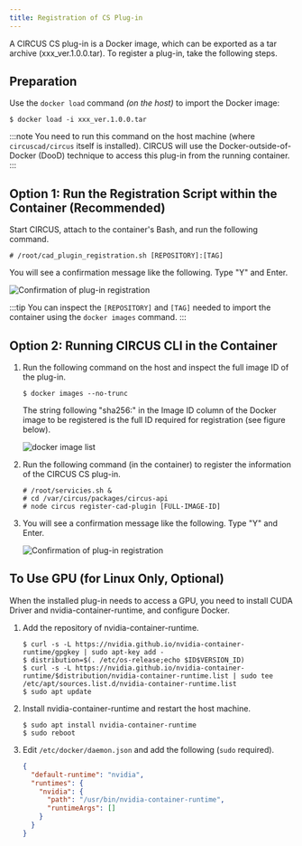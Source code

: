 ```yaml
---
title: Registration of CS Plug-in
---
```


A CIRCUS CS plug-in is a Docker image, which can be exported as a tar archive (xxx_ver.1.0.0.tar). To register a plug-in, take the following steps.

## Preparation

Use the `docker load` command _(on the host)_ to import the Docker image:

```
$ docker load -i xxx_ver.1.0.0.tar
```

:::note
You need to run this command on the host machine (where `circuscad/circus` itself is installed). CIRCUS will use the Docker-outside-of-Docker (DooD) technique to access this plug-in from the running container.
:::

## Option 1: Run the Registration Script within the Container (Recommended)

Start CIRCUS, attach to the container's Bash, and run the following command.

```
# /root/cad_plugin_registration.sh [REPOSITORY]:[TAG]
```

You will see a confirmation message like the following. Type "Y" and Enter.

![Confirmation of plug-in registration](register-cad-plugin-confirm.png)

:::tip
You can inspect the `[REPOSITORY]` and `[TAG]` needed to import the container using the `docker images` command.
:::

## Option 2: Running CIRCUS CLI in the Container

1.  Run the following command on the host and inspect the full image ID of the plug-in.

    ```
    $ docker images --no-trunc
    ```

    The string following "sha256:" in the Image ID column of the Docker image to be registered is the full ID required for registration (see figure below).

    ![docker image list](docker-images-no-trunc_result.png)

1.  Run the following command (in the container) to register the information of the CIRCUS CS plug-in.

    ```shell-session title="Inside the container"
    # /root/servicies.sh &
    # cd /var/circus/packages/circus-api
    # node circus register-cad-plugin [FULL-IMAGE-ID]
    ```

1.  You will see a confirmation message like the following. Type "Y" and Enter.

    ![Confirmation of plug-in registration](register-cad-plugin-confirm.png)

## To Use GPU (for Linux Only, Optional)

When the installed plug-in needs to access a GPU, you need to install CUDA Driver and nvidia-container-runtime, and configure Docker.

1. Add the repository of nvidia-container-runtime.

   ```shell-session
   $ curl -s -L https://nvidia.github.io/nvidia-container-runtime/gpgkey | sudo apt-key add -
   $ distribution=$(. /etc/os-release;echo $ID$VERSION_ID)
   $ curl -s -L https://nvidia.github.io/nvidia-container-runtime/$distribution/nvidia-container-runtime.list | sudo tee /etc/apt/sources.list.d/nvidia-container-runtime.list
   $ sudo apt update
   ```

1. Install nvidia-container-runtime and restart the host machine.

   ```shell-session
   $ sudo apt install nvidia-container-runtime
   $ sudo reboot
   ```

1. Edit `/etc/docker/daemon.json` and add the following (`sudo` required).

   ```json
   {
     "default-runtime": "nvidia",
     "runtimes": {
       "nvidia": {
         "path": "/usr/bin/nvidia-container-runtime",
         "runtimeArgs": []
       }
     }
   }
   ```
